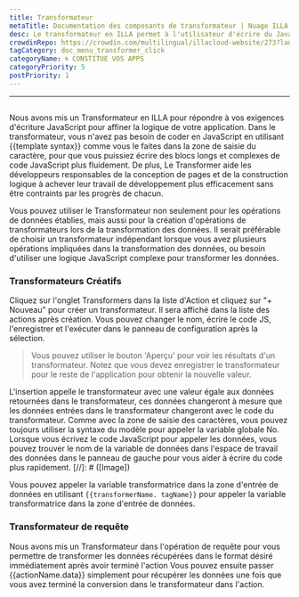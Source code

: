 ```yaml
---
title: Transformateur
metaTitle: Documentation des composants de transformateur | Nuage ILLA
desc: Le transformateur en ILLA permet à l'utilisateur d'écrire du JavaScript pour affiner la logique de l'application
crowdinRepo: https://crowdin.com/multilingual/illacloud-website/273?languages=fr&filter=basic&value=0
tagCategory: doc_menu_transformer_click
categoryName: 🌀 CONSTITUE VOS APPS
categoryPriority: 5
postPriority: 1
---
```


* * *

## <h2 hidden>Transformateur</h2>

Nous avons mis un Transformateur en ILLA pour répondre à vos exigences d'écriture JavaScript pour affiner la logique de votre application. Dans le transformateur, vous n'avez pas besoin de coder en JavaScript en utilisant {{template syntax}} comme vous le faites dans la zone de saisie du caractère, pour que vous puissiez écrire des blocs longs et complexes de code JavaScript plus fluidement. De plus, Le Transformer aide les développeurs responsables de la conception de pages et de la construction logique à achever leur travail de développement plus efficacement sans être contraints par les progrès de chacun.

Vous pouvez utiliser le Transformateur non seulement pour les opérations de données établies, mais aussi pour la création d'opérations de transformateurs lors de la transformation des données. Il serait préférable de choisir un transformateur indépendant lorsque vous avez plusieurs opérations impliquées dans la transformation des données, ou besoin d'utiliser une logique JavaScript complexe pour transformer les données.

### Transformateurs Créatifs

Cliquez sur l'onglet Transformers dans la liste d'Action et cliquez sur "+ Nouveau" pour créer un transformateur. Il sera affiché dans la liste des actions après création. Vous pouvez changer le nom, écrire le code JS, l'enregistrer et l'exécuter dans le panneau de configuration après la sélection.

> Vous pouvez utiliser le bouton 'Aperçu' pour voir les résultats d'un transformateur. Notez que vous devez enregistrer le transformateur pour le reste de l'application pour obtenir la nouvelle valeur.

L'insertion appelle le transformateur avec une valeur égale aux données retournées dans le transformateur, ces données changeront à mesure que les données entrées dans le transformateur changeront avec le code du transformateur. Comme avec la zone de saisie des caractères, vous pouvez toujours utiliser la syntaxe du modèle pour appeler la variable globale No. Lorsque vous écrivez le code JavaScript pour appeler les données, vous pouvez trouver le nom de la variable de données dans l'espace de travail des données dans le panneau de gauche pour vous aider à écrire du code plus rapidement.
[//]\: # ([Image])

Vous pouvez appeler la variable transformatrice dans la zone d'entrée de données en utilisant `{{transformerName. tagName}}` pour appeler la variable transformatrice dans la zone d'entrée de données.

### Transformateur de requête

Nous avons mis un Transformateur dans l'opération de requête pour vous permettre de transformer les données récupérées dans le format désiré immédiatement après avoir terminé l'action Vous pouvez ensuite passer {{actionName.data}} simplement pour récupérer les données une fois que vous avez terminé la conversion dans le transformateur dans l'action.
